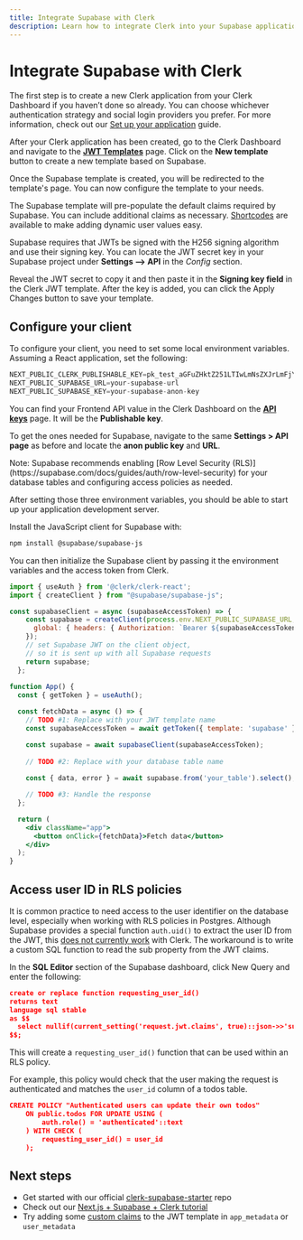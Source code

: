 ```yaml
---
title: Integrate Supabase with Clerk
description: Learn how to integrate Clerk into your Supabase application.
---
```


# Integrate Supabase with Clerk

The first step is to create a new Clerk application from your Clerk Dashboard if you haven’t done so already. You can choose whichever authentication strategy and social login providers you prefer. For more information, check out our [Set up your application](/docs/quickstarts/setup-clerk) guide.

After your Clerk application has been created, go to the Clerk Dashboard and navigate to the **[JWT Templates](https://dashboard.clerk.com/last-active?path=jwt-templates)** page. Click on the **New template** button to create a new template based on Supabase.

<Images 
  width={3024}
  height={1652}
  src="/docs/images/integrations/supabase/jwt-template.webp"
  alt="The JWT Templates page in the Clerk Dashboard. The 'New template' button was clicked, and a pop up titled 'New JWT template' is shown. The 'Supabase' template is hovered over."
/>

Once the Supabase template is created, you will be redirected to the template's page. You can now configure the template to your needs.

<Images 
  width={3024}
  height={1652}
  src="/docs/images/integrations/supabase/create-template.webp"
  alt="The 'Create new template' page of the JWT Templates page in the Clerk Dashboard."
/>

The Supabase template will pre-populate the default claims required by Supabase. You can include additional claims as necessary. [Shortcodes](/docs/backend-requests/making/jwt-templates#shortcodes) are available to make adding dynamic user values easy.

<Images 
  width={3024}
  height={1652}
  src="/docs/images/integrations/supabase/template-shortcodes.webp"
  alt="The 'Create new template' page of the JWT Templates page in the Clerk Dashboard. The page is scrolled down to the 'Claims' section."
/>

Supabase requires that JWTs be signed with the H256 signing algorithm and use their signing key. You can locate the JWT secret key in your Supabase project under **Settings --> API** in the *Config* section.

<Images 
  width={2406}
  height={1308}
  src="/docs/images/integrations/supabase/jwt-secret-key.webp"
  alt="The 'Create new template' page of the JWT Templates page in the Clerk Dashboard. The page is scrolled down to the 'Claims' section."
/>

Reveal the JWT secret to copy it and then paste it in the **Signing key field** in the Clerk JWT template. ​​After the key is added, you can click the Apply Changes button to save your template.

<Images 
  width={2392}
  height={1300}
  src="/docs/images/integrations/supabase/signing-key.webp"
  alt="The Supabase JWT template in the Clerk Dashboard. A red box is surrounding the 'Signing Key' section."
/>

## Configure your client

To configure your client, you need to set some local environment variables. Assuming a React application, set the following:

```js filename=".env.local"
NEXT_PUBLIC_CLERK_PUBLISHABLE_KEY=pk_test_aGFuZHktZ251LTIwLmNsZXJrLmFjY291bnRzLmRldiQ
NEXT_PUBLIC_SUPABASE_URL=your-supabase-url
NEXT_PUBLIC_SUPABASE_KEY=your-supabase-anon-key
```

You can find your Frontend API value in the Clerk Dashboard on the **[API keys](https://dashboard.clerk.com/last-active?path=api-keys)** page. It will be the **Publishable key**.

<Images
  width={3024}
  height={1648}
  src="/docs/images/integrations/publishable-key.webp"
  alt="The API keys page in the Clerk Dashboard. There is a red arrow pointing to the copy button next to the 'Publishable key'."
/>

To get the ones needed for Supabase, navigate to the same **Settings > API page** as before and locate the **anon public key** and **URL**.​

<Images
  width={2392}
  height={1300}
  src="/docs/images/integrations/supabase/api-keys.webp"
  alt="The 'API' page in the Supabase Dashboard. There is a red box surrounding the 'anon public key' and 'URL' fields."
/>

<Callout type="info">
  Note: Supabase recommends enabling [Row Level Security (RLS)](https://supabase.com/docs/guides/auth/row-level-security) for your database tables and configuring access policies as needed.
</Callout>

After setting those three environment variables, you should be able to start up your application development server.

Install the JavaScript client for Supabase with:

```sh filename="terminal"
npm install @supabase/supabase-js
```

You can then initialize the Supabase client by passing it the environment variables and the access token from Clerk.

```jsx
import { useAuth } from '@clerk/clerk-react';
import { createClient } from "@supabase/supabase-js";

const supabaseClient = async (supabaseAccessToken) => {
    const supabase = createClient(process.env.NEXT_PUBLIC_SUPABASE_URL, process.env.NEXT_PUBLIC_SUPABASE_KEY, {
      global: { headers: { Authorization: `Bearer ${supabaseAccessToken}` } },
    });
    // set Supabase JWT on the client object,
    // so it is sent up with all Supabase requests
    return supabase;
  };
  
function App() {
  const { getToken } = useAuth();

  const fetchData = async () => {
    // TODO #1: Replace with your JWT template name
    const supabaseAccessToken = await getToken({ template: 'supabase' });

    const supabase = await supabaseClient(supabaseAccessToken);
    
    // TODO #2: Replace with your database table name
    
    const { data, error } = await supabase.from('your_table').select();

    // TODO #3: Handle the response
  };

  return (
    <div className="app">
      <button onClick={fetchData}>Fetch data</button>
    </div>
  );
}
```

## Access user ID in RLS policies

It is common practice to need access to the user identifier on the database level, especially when working with RLS policies in Postgres. Although Supabase provides a special function `auth.uid()` to extract the user ID from the JWT, this [does not currently work](https://github.com/orgs/supabase/discussions/4954) with Clerk. The workaround is to write a custom SQL function to read the sub property from the JWT claims.

In the **SQL Editor** section of the Supabase dashboard, click New Query and enter the following:

```json
create or replace function requesting_user_id()
returns text 
language sql stable
as $$
  select nullif(current_setting('request.jwt.claims', true)::json->>'sub', '')::text;
$$;
```

This will create a `requesting_user_id()` function that can be used within an RLS policy.

For example, this policy would check that the user making the request is authenticated and matches the `user_id` column of a todos table.

```json
CREATE POLICY "Authenticated users can update their own todos" 
	ON public.todos FOR UPDATE USING (
		auth.role() = 'authenticated'::text
	) WITH CHECK (
		requesting_user_id() = user_id
	);
```

## Next steps

- Get started with our official [clerk-supabase-starter](https://github.com/clerk/clerk-supabase-starter) repo
- Check out our [Next.js + Supabase + Clerk tutorial​](https://clerk.com/blog/nextjs-supabase-todos-with-multifactor-authentication)
- Try adding some [custom claims](/docs/backend-requests/making/jwt-templates) to the JWT template in `app_metadata` or `user_metadata`